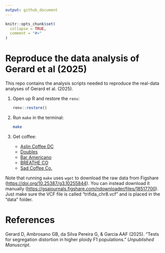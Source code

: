 ```yaml
---
output: github_document
---
```


<!-- README.md is generated from README.Rmd. Please edit that file -->

```r
knitr::opts_chunk$set(
  collapse = TRUE,
  comment = "#>"
)
```

# Reproduce the data analysis of Gerard et al (2025)

<!-- badges: start -->
<!-- badges: end -->

This repo contains the analysis scripts needed to reproduce the real-data analyses of Gerard et al. (2025).

1. Open up R and restore the `renv`:

    ``` r
    renv::restore()
    ```

2. Run `make` in the terminal:

    ``` bash
    make
    ```

3. Get coffee:
    - [Aslin Coffee DC](https://maps.app.goo.gl/n8vVbjkwwrC9fiyy5)
    - [Doubles](https://maps.app.goo.gl/CXNaN1HpgVxZDk9h6)
    - [Bar Americano](https://maps.app.goo.gl/U6XJmTazJssadUS4A)
    - [BREATHE CO](https://maps.app.goo.gl/CpVTvioWjSbm8zWx5)
    - [Sad Coffee Co.](https://maps.app.goo.gl/KYKTVSi57dWizNTQA)

Note that running `make` uses `wget` to download the raw data from Figshare (<https://doi.org/10.25387/g3.10255844>). You can instead download it manually (<https://gsajournals.figshare.com/ndownloader/files/18517700>). Just make sure the VCF file is called "trifida_chr8.vcf" and is placed in the "data" folder.

# References

Gerard D, Ambrosano GB, da Silva Pereira G, & Garcia AAF (2025). "Tests for segregation distortion in higher ploidy F1 populations." *Unpublished Manuscript*.
